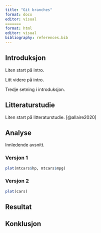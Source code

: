 ```yaml
---
title: "Git branches"
format: docx
editor: visual
=======
format: html
editor: visual
bibliography: references.bib
---
```


## Introduksjon

Liten start på intro.

Litt videre på intro.

Tredje setning i introduksjon.

## Litteraturstudie

Liten start på litteraturstudie.
[@allaire2020]

## Analyse

Innledende avsnitt.

### Versjon 1

```r
plot(mtcars$hp, mtcars$mpg)

```

### Versjon 2

```r
plot(cars)
```

## Resultat

## Konklusjon
